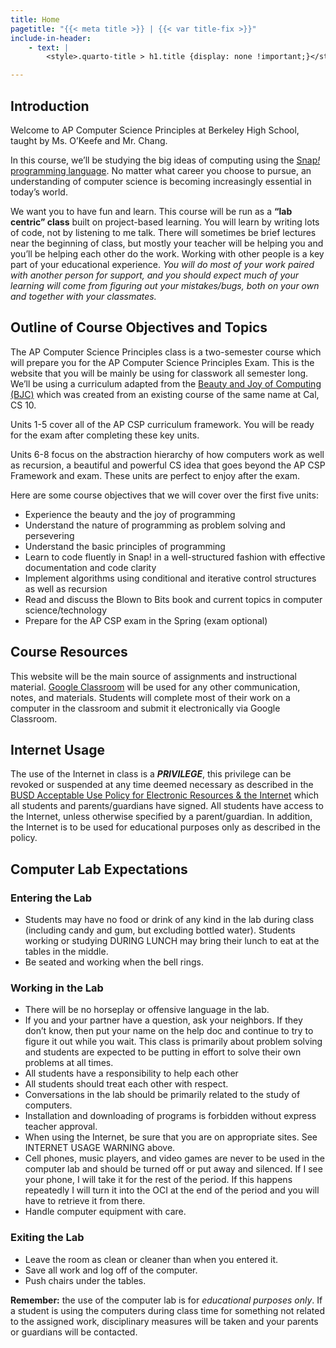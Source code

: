 ```yaml
---
title: Home
pagetitle: "{{< meta title >}} | {{< var title-fix >}}"
include-in-header: 
    - text: |
        <style>.quarto-title > h1.title {display: none !important;}</style>

---
```


## Introduction

Welcome to AP Computer Science Principles at Berkeley High School, taught by Ms. O'Keefe and Mr. Chang. 

In this course, we'll be studying the big ideas of computing using the [Snap<em>!</em> programming language](https://snap.berkeley.edu/). No matter what career you choose to pursue, an understanding of computer science is becoming increasingly essential in today’s world.

We want you to have fun and learn. This course will be run as a **"lab centric" class** built on project-based learning. You will learn by writing lots of code, not by listening to me talk. There will sometimes be brief lectures near the beginning of class, but mostly your teacher will be helping you and you’ll be helping each other do the work. Working with other people is a key part of your educational experience.  *You will do most of your work paired with another person for support, and you should expect much of your learning will come from figuring out your mistakes/bugs, both on your own and together with your classmates.*

## Outline of Course Objectives and Topics

The AP Computer Science Principles class is a two-semester course which will prepare you for the AP Computer Science Principles Exam. This is the website that you will be mainly be using for classwork all semester long. We'll be using a curriculum adapted from the [Beauty and Joy of Computing (BJC)](http://bjc.edc.org/) which was created from an existing course of the same name at Cal, CS 10.

Units 1-5 cover all of the AP CSP curriculum framework. You will be ready for the exam after completing these key units.

Units 6-8 focus on the abstraction hierarchy of how computers work as well as recursion, a beautiful and powerful CS idea that goes beyond the AP CSP Framework and exam. These units are perfect to enjoy after the exam.

Here are some course objectives that we will cover over the first five units:

- Experience the beauty and the joy of programming
- Understand the nature of programming as problem solving and persevering 
- Understand the basic principles of programming 
- Learn to code fluently in Snap! in a well-structured fashion with effective documentation and code clarity 
- Implement algorithms using conditional and iterative control structures as well as recursion
- Read and discuss the Blown to Bits book and current topics in computer science/technology
- Prepare for the AP CSP exam in the Spring (exam optional)

## Course Resources

This website will be the main source of assignments and instructional material. [Google Classroom](https://classroom.google.com/) will be used for any other communication, notes, and materials. Students will complete most of their work on a computer in the classroom and submit it electronically via Google Classroom.

## Internet Usage

The use of the Internet in class is a ***PRIVILEGE***, this privilege can be revoked or suspended at any time deemed necessary as described in the [BUSD Acceptable Use Policy for Electronic Resources & the Internet](https://www.berkeleyschools.net/wp-content/uploads/2011/12/AUP_Student_form.pdf) which all students and parents/guardians have signed. All students have access to the Internet, unless otherwise specified by a parent/guardian. In addition, the Internet is to be used for educational purposes only as described in the policy.

## Computer Lab Expectations

### Entering the Lab

- Students may have no food or drink of any kind in the lab during class (including candy and gum, but excluding bottled water).  Students working or studying DURING LUNCH may bring their lunch to eat at the tables in the middle.
- Be seated and working when the bell rings.

### Working in the Lab

- There will be no horseplay or offensive language in the lab.
- If you and your partner have a question, ask your neighbors. If they don’t know, then put your name on the help doc and continue to try to figure it out while you wait. This class is primarily about problem solving and students are expected to be putting in effort to solve their own problems at all times. 
- All students have a responsibility to help each other
- All students should treat each other with respect.
- Conversations in the lab should be primarily related to the study of computers.
- Installation and downloading of programs is forbidden without express teacher approval.
- When using the Internet, be sure that you are on appropriate sites. See INTERNET USAGE WARNING above.
- Cell phones, music players, and video games are never to be used in the computer lab and should be turned off or put away and silenced. If I see your phone, I will take it for the rest of the period. If this happens repeatedly I will turn it into the OCI at the end of the period and you will have to retrieve it from there. 
- Handle computer equipment with care.

### Exiting the Lab

- Leave the room as clean or cleaner than when you entered it.
- Save all work and log off of the computer.
- Push chairs under the tables.

**Remember:** the use of the computer lab is for *educational purposes only*. If a student is using the computers during class time for something not related to the assigned work, disciplinary measures will be taken and your parents or guardians will be contacted.

